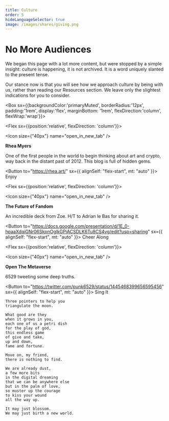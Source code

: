 ```yaml
---
title: Culture
order: 5
hideLanguageSelector: true
image: /images/shares/giving.png
---
```


# No More Audiences

We began this page with a lot more content, but were stopped by a simple insight: culture is happening, it is not archived. It is a word uniquely slanted to the present tense.

Our stance now is that you will see how we approach culture by being with us, rather than reading our Resources section. We leave only the slightest indications for you to consider. 

<Box sx={{backgroundColor:'primaryMuted', borderRadius:'12px', padding:'1rem', display:'flex', marginBottom: '1rem', flexDirection:'column', flexWrap:'wrap'}}>

<Chocolate>

<Flex sx={{position:'relative', flexDirection: 'column'}}>

<Icon size={"40px"} name="open_in_new_tab" />

**Rhea Myers**

One of the first people in the world to begin thinking about art and crypto, way back in the distant past of 2012. This blog is full of hidden gems.

<Button to="https://rhea.art/" sx={{ alignSelf: "flex-start", mt: "auto" }}>
    Enjoy
</Button>

</Flex>

<Flex sx={{position:'relative', flexDirection: 'column'}}>

<Icon size={"40px"} name="open_in_new_tab" />

**The Future of Fandom**

An incredible deck from Zoe. H/T to Adrian le Bas for sharing it.

<Button to="https://docs.google.com/presentation/d/1E_0-hpaaXdqiGNr06SkpnOglkGPiACSDLK6Tu8CS4vg/edit?usp=sharing" sx={{ alignSelf: "flex-start", mt: "auto" }}>
    Cheer Along
</Button>

</Flex>

<Flex sx={{position:'relative', flexDirection: 'column'}}>

<Icon size={"40px"} name="open_in_new_tab" />

**Open The Metaverse**

6529 tweeting some deep truths.

<Button to="https://twitter.com/punk6529/status/1445468399656595456" sx={{ alignSelf: "flex-start", mt: "auto" }}>
    Sing It
</Button>

</Flex>

</Chocolate>

</Box>

<Aligner center>

    Three pointers to help you
    triangulate the moon.
    
    What good are they
    when it grows in you,
    each one of us a petri dish
    for the play of god,
    this endless game
    of give and take,
    up and down,
    fame and fortune.
    
    Move on, my friend,
    there is nothing to find.
    
    We are already dust,
    a few more bits
    in the digital dreaming
    that we can be anywhere else
    but in the palm of love,
    so muster up the courage
    to kiss your wound
    all the way up.
    
    It may just blossom.
    We may just birth a new world.

</Aligner>